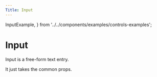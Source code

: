 ```yaml
---
Title: Input
---
```


  InputExample,
 } from '../../components/examples/controls-examples';

# Input

Input is a free-form text entry.

It just takes the common props.

<InputExample />
